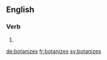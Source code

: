
==English==

===Verb===
{{head|en}}

# {{en-third-person singular of|botanize}}

[[de:botanizes]]
[[fr:botanizes]]
[[sv:botanizes]]